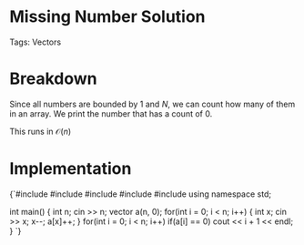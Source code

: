 


<Sidebar moduleId={moduleId} /> 

# Missing Number Solution

Tags: Vectors

# Breakdown

Since all numbers are bounded by $1$ and $N$, we can count how many of them in an array. We print the number that 
has a count of $0$.

This runs in $\mathcal{O}(n)$

# Implementation

<div style={{ transform: 'translateX(150px)' }}>
  <SyntaxHighlighter language="cpp" style={okaidia}>
{`#include <cmath>
#include <cstdio>
#include <vector>
#include <iostream>
#include <algorithm>
using namespace std;


int main() {
    int n; cin >> n; 
    vector<int> a(n, 0); 
    for(int i = 0; i < n; i++) {
        int x; cin >> x; x--; 
        a[x]++; 
    }
    for(int i = 0; i < n; i++) if(a[i] == 0) cout << i + 1 << endl;
}
`}
  </SyntaxHighlighter>
</div>

